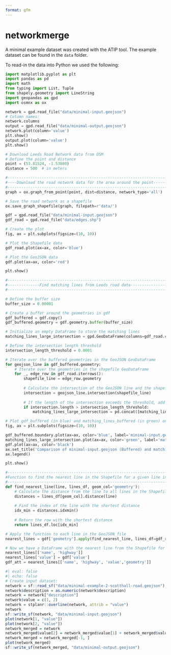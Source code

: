 ```yaml
---
format: gfm
---
```


# networkmerge

A minimal example dataset was created with the ATIP tool.
The example dataset can be found in the `data` folder.

To read-in the data into Python we used the following:

``` python
import matplotlib.pyplot as plt
import pandas as pd
import math
from typing import List, Tuple
from shapely.geometry import LineString
import geopandas as gpd
import osmnx as ox

network = gpd.read_file("data/minimal-input.geojson")
# Column names:
network.columns
output = gpd.read_file("data/minimal-output.geojson")
network.plot(column='value')
plt.show()
output.plot(column='value')
plt.show()

# Download Leeds Road Network data from OSM
# Define the point and distance
point = (53.81524, -1.53880)
distance = 500  # in meters

#-----------------------------------------------------------------------#
#----Download the road network data for the area around the point-------#
#-----------------------------------------------------------------------#
graph = ox.graph_from_point(point, dist=distance, network_type='all')

# Save the road network as a shapefile
ox.save_graph_shapefile(graph, filepath=r'data/')

gdf = gpd.read_file("data/minimal-input.geojson")
gdf_road = gpd.read_file("data/edges.shp")

# Create the plot
fig, ax = plt.subplots(figsize=(10, 10))

# Plot the Shapefile data
gdf_road.plot(ax=ax, color='blue')

# Plot the GeoJSON data
gdf.plot(ax=ax, color='red')

plt.show()

#-----------------------------------------------------------------------#
#--------------Find matching lines from Leeds road data-----------------#
#-----------------------------------------------------------------------#

# Define the buffer size
buffer_size = 0.00001

# Create a buffer around the geometries in gdf
gdf_buffered = gdf.copy()
gdf_buffered.geometry = gdf.geometry.buffer(buffer_size)

# Initialize an empty DataFrame to store the matching lines
matching_lines_large_intersection = gpd.GeoDataFrame(columns=gdf_road.columns)

# Define the intersection length threshold
intersection_length_threshold = 0.0001

# Iterate over the buffered geometries in the GeoJSON GeoDataFrame
for geojson_line in gdf_buffered.geometry:
    # Iterate over the geometries in the shapefile GeoDataFrame
    for _, edge_row in gdf_road.iterrows():
        shapefile_line = edge_row.geometry
        
        # Calculate the intersection of the GeoJSON line and the shapefile line
        intersection = geojson_line.intersection(shapefile_line)
        
        # If the length of the intersection exceeds the threshold, add the shapefile line to the matching lines DataFrame
        if intersection.length > intersection_length_threshold:
            matching_lines_large_intersection = pd.concat([matching_lines_large_intersection, pd.DataFrame(edge_row).T])

# Plot gdf_buffered (in blue) and matching_lines_buffered (in green) on the same plot
fig, ax = plt.subplots(figsize=(10, 10))

gdf_buffered.boundary.plot(ax=ax, color='blue', label='minimal-input.geojson (Buffered)')
matching_lines_large_intersection.plot(ax=ax, color='green', label='matching_lines_buffered')
gdf.plot(ax=ax, color='black')
ax.set_title('Comparison of minimal-input.geojson (Buffered) and matching_lines_buffered')
ax.legend()

plt.show()

#---------------------------------------------------------------------------------------#
#Function to find the nearest line in the Shapefile for a given line in the GeoJSON file#
#---------------------------------------------------------------------------------------#
def find_nearest_line(line, lines_df, geom_col='geometry'):
    # Calculate the distance from the line to all lines in the Shapefile
    distances = lines_df[geom_col].distance(line)
    
    # Find the index of the line with the shortest distance
    idx_min = distances.idxmin()
    
    # Return the row with the shortest distance
    return lines_df.loc[idx_min]

# Apply the function to each line in the GeoJSON file
nearest_lines = gdf['geometry'].apply(find_nearest_line, lines_df=gdf_road)

# Now we have a DataFrame with the nearest line from the Shapefile for each line in the GeoJSON file
nearest_lines[['name', 'highway']]
nearest_lines['value'] = gdf['value']
gdf_att = nearest_lines[['name', 'highway', 'value','geometry']]


```

```r
#| eval: false
#| echo: false
# Create input dataset:
network = sf::read_sf("data/minimal-example-2-scotthall-road.geojson")
network$description = as.numeric(network$description)
network = network["description"]
network$value = c(1, 2)
network = stplanr::overline(network, attrib = "value")
network
sf::write_sf(network, "data/minimal-input.geojson")
plot(network[1, "value"])
plot(network[2, "value"])
network_merged = network
network_merged$value[2] = network_merged$value[1] + network_merged$value[2]
network_merged = network_merged[-1, ]
plot(network_merged)
sf::write_sf(network_merged, "data/minimal-output.geojson")
```
